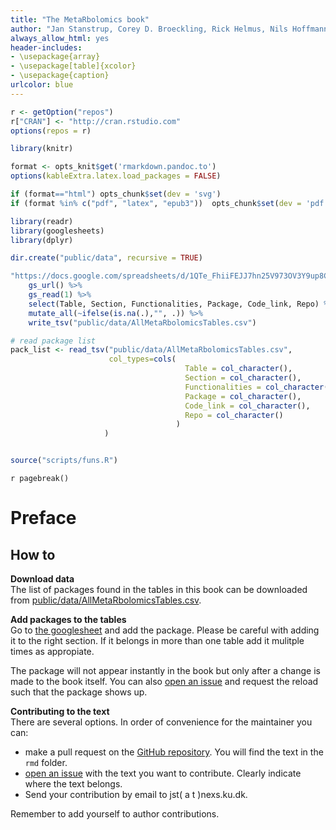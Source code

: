 ```yaml
---
title: "The MetaRbolomics book"
author: "Jan Stanstrup, Corey D. Broeckling, Rick Helmus, Nils Hoffmann, Ewy Mathé, Thomas Naake, Luca Nicolotti, Kristian Peters, Johannes Rainer, Reza M. Salek, Tobias Schulze, Emma L. Schymanski, Michael A. Stravs, Etienne A Thévenot, Hendrik Treutler, Ralf J. M. Weber, Egon Willighagen, Michael Witting, Steffen Neumann"
always_allow_html: yes
header-includes:
- \usepackage{array}
- \usepackage[table]{xcolor}
- \usepackage{caption}
urlcolor: blue
---
```


```r
r <- getOption("repos")
r["CRAN"] <- "http://cran.rstudio.com"
options(repos = r)

library(knitr)

format <- opts_knit$get('rmarkdown.pandoc.to')
options(kableExtra.latex.load_packages = FALSE)

if (format=="html") opts_chunk$set(dev = 'svg')
if (format %in% c("pdf", "latex", "epub3"))  opts_chunk$set(dev = 'pdf')
```

```r
library(readr)
library(googlesheets)
library(dplyr)

dir.create("public/data", recursive = TRUE)

"https://docs.google.com/spreadsheets/d/1QTe_FhiiFEJJ7hn25V973OV3Y9up8CsiLXgZXgTg_UU/edit?usp=sharing" %>% 
    gs_url() %>% 
    gs_read(1) %>% 
    select(Table, Section, Functionalities, Package, Code_link, Repo) %>% 
    mutate_all(~ifelse(is.na(.),"", .)) %>% 
    write_tsv("public/data/AllMetaRbolomicsTables.csv")

# read package list
pack_list <- read_tsv("public/data/AllMetaRbolomicsTables.csv",
                      col_types=cols(
                                       Table = col_character(),
                                       Section = col_character(),
                                       Functionalities = col_character(),
                                       Package = col_character(),
                                       Code_link = col_character(),
                                       Repo = col_character()
                                     )
                     )


source("scripts/funs.R")
```


`r pagebreak()`

# Preface {-}

## How to {-}

**Download data**<br>
The list of packages found in the tables in this book can be downloaded from
[public/data/AllMetaRbolomicsTables.csv](public/data/AllMetaRbolomicsTables.csv).


**Add packages to the tables**<br>
Go to [the googlesheet](https://docs.google.com/spreadsheets/d/1QTe_FhiiFEJJ7hn25V973OV3Y9up8CsiLXgZXgTg_UU/edit?usp=sharing)
and add the package. Please be careful with adding it to the right section.
If it belongs in more than one table add it mulitple times as appropiate.

The package will not appear instantly in the book but only after a change is made to
the book itself. You can also [open an issue](https://github.com/rformassspectrometry/metaRbolomics-book/issues)
and request the reload such that the package shows up.


**Contributing to the text**<br>
There are several options. In order of convenience for the maintainer you can:

* make a pull request on the [GitHub repository](https://github.com/rformassspectrometry/metaRbolomics-book). You will find the text in the `rmd` folder.
* [open an issue](https://github.com/rformassspectrometry/metaRbolomics-book/issues) with the text you want to contribute. Clearly indicate where the text belongs.
* Send your contribution by email to jst( a t )nexs.ku.dk.

Remember to add yourself to author contributions.
